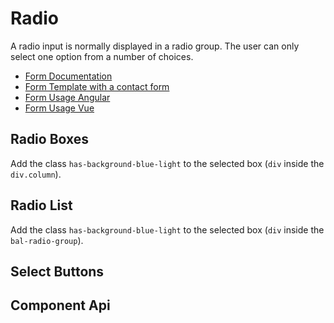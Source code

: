 
# Radio

A radio input is normally displayed in a radio group. The user can only select one option from a number of choices.

- [Form Documentation](/?path=/docs/design-form--page)
- [Form Template with a contact form](?path=/docs/templates-contact-form--page)
- [Form Usage Angular](?path=/docs/getting-started-angular-usage--page#form--validation)
- [Form Usage Vue](?path=/docs/getting-started-vue-usage--page#form--validation)

<Canvas>
  <Story id="components-form-radio--radio-group" />
</Canvas>

## Radio Boxes

Add the class `has-background-blue-light` to the selected box (`div` inside the `div.column`).

<Canvas>
  <Story id="components-form-radio--radio-boxes" />
</Canvas>

## Radio List

Add the class `has-background-blue-light` to the selected box (`div` inside the `bal-radio-group`).

<Canvas>
  <Story id="components-form-radio--radio-list" />
</Canvas>

## Select Buttons

<Canvas>
  <Story id="components-form-radio--select-button" />
</Canvas>

## Component Api


<Description markdown={radioGroup} />
<Description markdown={readme} />

<br />


<Description markdown={testing} />


<Description markdown={github} />
